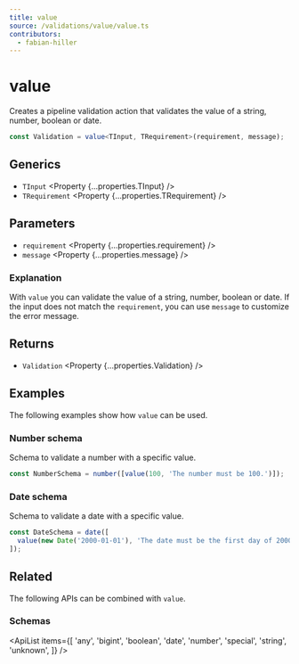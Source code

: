 ```yaml
---
title: value
source: /validations/value/value.ts
contributors:
  - fabian-hiller
---
```



# value

Creates a pipeline validation action that validates the value of a string, number, boolean or date.

```ts
const Validation = value<TInput, TRequirement>(requirement, message);
```

## Generics

- `TInput` <Property {...properties.TInput} />
- `TRequirement` <Property {...properties.TRequirement} />

## Parameters

- `requirement` <Property {...properties.requirement} />
- `message` <Property {...properties.message} />

### Explanation

With `value` you can validate the value of a string, number, boolean or date. If the input does not match the `requirement`, you can use `message` to customize the error message.

## Returns

- `Validation` <Property {...properties.Validation} />

## Examples

The following examples show how `value` can be used.

### Number schema

Schema to validate a number with a specific value.

```ts
const NumberSchema = number([value(100, 'The number must be 100.')]);
```

### Date schema

Schema to validate a date with a specific value.

```ts
const DateSchema = date([
  value(new Date('2000-01-01'), 'The date must be the first day of 2000.'),
]);
```

## Related

The following APIs can be combined with `value`.

### Schemas

<ApiList
  items={[
    'any',
    'bigint',
    'boolean',
    'date',
    'number',
    'special',
    'string',
    'unknown',
  ]}
/>
